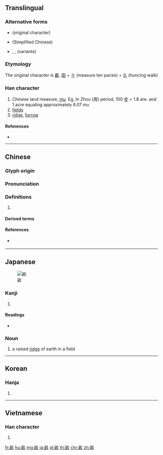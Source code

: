 {{character info/new}}
{{also|亩}}
==Translingual==

===Alternative forms===
* {{l|mul|畞}} (original character)
* {{l|mul|亩}} (Simplified Chinese)
* {{l|mul|畒}}, {{l|mul|畆}}, {{l|mul|畮}} (variants)

===Etymology===
The original character is [[畞]]. [[田]] + [[十]] (measure ten paces) + [[久]] (huncing walk)

===Han character===
{{Han char|rn=102|rad=田|as=05|sn=10|four=07680|canj=YWNO|ids=⿰亩久}}

# Chinese land measure, [[mu]]. Eg, In Zhou (周) period, 100 [[步]] = 1.8 are. and 1 acre equaling approximately 6.07 mu
# [[field]]s
# [[ridge]], [[furrow]]

====References====
* {{Han ref|kx=0761.140|dkj=21815|dj=1171.060|hdz=42538.030|uh=755D|ud=30045|bh=AF61|bd=44897}}

----

==Chinese==
{{zh-forms|s=亩}}

===Glyph origin===
{{Han etym}}

===Pronunciation===
{{zh-pron
|m=mǔ
|m-s=mong3
|c=mau5
|h=pfs=méu
|mn=bó͘
|mc=
|oc=y
|ma=
|cat=cls,n
}}

===Definitions===
{{zh-hanzi}}

# {{rfdef|lang=zh}}

====Derived terms====
{{zh-der|畝把兩畝|畝把二畝|壟畝之臣|南畝|市畝|十畝之間|一畝之宮|地畝|公畝|畎畝下才|畎畝|畎畝之中|畝鍾|畝丘|英畝|隴畝}}

====References====
* {{q|Min Nan}} {{thcwdq|畝}}

----

==Japanese==
[[File:Une(Japanese)(ridge)- between plowed furrows-1.JPG|thumb|畝]]
===Kanji===
{{ja-kanji|grade=c|rs=田05}}

# {{defn|lang=ja|sort=田05}}

====Readings====
* {{ja-readings|goon=[[む]] (mu), [[も]] (mo)|kanon=[[ぼう]] (bō)|kanyoon=[[ほ]] (ho)|kun=[[せ]] (se), [[うね]] (une)}}
===Noun===
{{ja-noun|うね}}
# a raised [[ridge]] of earth in a field
----

==Korean==

===Hanja===
{{ko-hanja|hangeul=[[무]]|eumhun=|rv=mu|mr=mu|y=mu}}

# {{defn|lang=ko|sort=田05}}

----

==Vietnamese==

===Han character===
{{vi-hantu|[[mẫu]], [[mẩu]]|rs=田05}}

# {{defn|lang=vi}}

[[fr:畝]]
[[hu:畝]]
[[mg:畝]]
[[ja:畝]]
[[pl:畝]]
[[th:畝]]
[[chr:畝]]
[[zh:畝]]